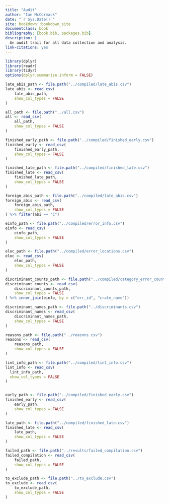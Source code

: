 ```yaml
---
title: "Audit"
author: "Ian McCormack"
date: "`r Sys.Date()`"
site: bookdown::bookdown_site
documentclass: book
bibliography: [book.bib, packages.bib]
description: |
  An audit trail for all data collection and analysis. 
link-citations: yes
---
```


```r
library(dplyr)
library(readr)
library(tidyr)
options(dplyr.summarise.inform = FALSE)

late_abis_path <- file.path("../compiled/late_abis.csv")
late_abis <- read_csv(
    late_abis_path,
    show_col_types = FALSE
)

all_path <- file.path("../all.csv")
all <- read_csv(
    all_path,
    show_col_types = FALSE
)

finished_early_path <- file.path("../compiled/finished_early.csv")
finished_early <- read_csv(
    finished_early_path,
    show_col_types = FALSE
)

finished_late_path <- file.path("../compiled/finished_late.csv")
finished_late <- read_csv(
    finished_late_path,
    show_col_types = FALSE
)

foreign_abis_path <- file.path("../compiled/late_abis.csv")
foreign_abis <- read_csv(
    foreign_abis_path,
    show_col_types = FALSE
) %>% filter(abi == "C")

einfo_path <- file.path("../compiled/error_info.csv")
einfo <- read_csv(
    einfo_path,
    show_col_types = FALSE
)

eloc_path <- file.path("../compiled/error_locations.csv")
eloc <- read_csv(
    eloc_path,
    show_col_types = FALSE
)

discriminant_counts_path <- file.path("../compiled/category_error_counts.csv")
discriminant_counts <- read_csv(
    discriminant_counts_path,
    show_col_types = FALSE
) %>% inner_join(einfo, by = c("err_id", "crate_name"))

discriminant_names_path <- file.path("../discriminants.csv")
discriminant_names <- read_csv(
    discriminant_names_path,
    show_col_types = FALSE
)

reasons_path <- file.path("../reasons.csv")
reasons <- read_csv(
    reasons_path,
    show_col_types = FALSE
)

lint_info_path <- file.path("../compiled/lint_info.csv")
lint_info <- read_csv(
  lint_info_path,
  show_col_types = FALSE
)


early_path <- file.path("../compiled/finished_early.csv")
finished_early <- read_csv(
    early_path,
    show_col_types = FALSE
)

late_path <- file.path("../compiled/finished_late.csv")
finished_late <- read_csv(
    late_path,
    show_col_types = FALSE
)

failed_path <- file.path("../results/failed_compilation.csv")
failed_compilation <- read_csv(
    failed_path,
    show_col_types = FALSE
)

to_exclude_path <- file.path("../to_exclude.csv")
to_exclude <- read_csv(
    to_exclude_path,
    show_col_types = FALSE
)


```